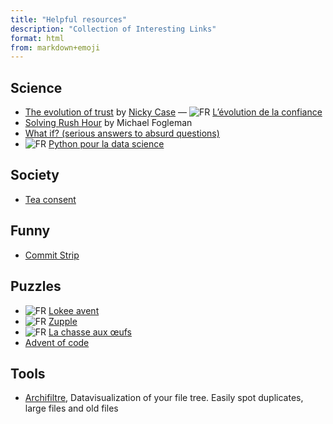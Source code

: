 ```yaml
---
title: "Helpful resources"
description: "Collection of Interesting Links"
format: html
from: markdown+emoji
---
```


## Science

- [The evolution of trust](https://ncase.me/trust/){target="_blank"} by [Nicky Case](https://ncase.me/){target="_blank"} --- ![FR](img/icon-fr.png) [L'évolution de la confiance](https://ayowel.github.io/trust/){target="_blank"}
- [Solving Rush Hour](https://www.michaelfogleman.com/rush/){target="_blank"} by Michael Fogleman
- [What if? (serious answers to absurd questions)](https://what-if.xkcd.com/){target="_blank"}
- ![FR](img/icon-fr.png) [Python pour la data science](https://pythonds.linogaliana.fr/){target="_blank"}

## Society

- [Tea consent](https://www.youtube.com/watch?v=oQbei5JGiT8&ab_channel=BlueSeatStudios){target="_blank"}


## Funny

- [Commit Strip](https://www.commitstrip.com/en/){target="_blank"}


## Puzzles

- ![FR](img/icon-fr.png) [Lokee avent](https://lockee.fr/avent){target="_blank"}
- ![FR](img/icon-fr.png) [Zupple](https://zupple.fr/){target="_blank"}
- ![FR](img/icon-fr.png) [La chasse aux œufs](https://chassetxt.fr/){target="_blank"}
- [Advent of code](https://adventofcode.com/){target="_blank"}


## Tools

- [Archifiltre](https://archifiltre.fr/docs){target="_blank"}, Datavisualization of your file tree. Easily spot duplicates, large files and old files